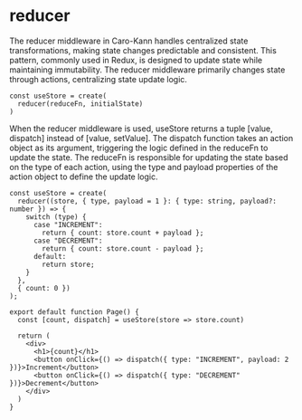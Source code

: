 # reducer


The reducer middleware in Caro-Kann handles centralized state transformations, making state changes predictable and consistent. This pattern, commonly used in Redux, is designed to update state while maintaining immutability. The reducer middleware primarily changes state through actions, centralizing state update logic.

```tsx copy showLineNumbers
const useStore = create(
  reducer(reduceFn, initialState)
)
```

When the reducer middleware is used, useStore returns a tuple [value, dispatch] instead of [value, setValue]. The dispatch function takes an action object as its argument, triggering the logic defined in the reduceFn to update the state. The reduceFn is responsible for updating the state based on the type of each action, using the type and payload properties of the action object to define the update logic.

```tsx copy showLineNumbers
const useStore = create(
  reducer((store, { type, payload = 1 }: { type: string, payload?: number }) => {
    switch (type) {
      case "INCREMENT":
        return { count: store.count + payload };
      case "DECREMENT":
        return { count: store.count - payload };
      default:
        return store;
    }
  },
  { count: 0 })
);
 
export default function Page() {
  const [count, dispatch] = useStore(store => store.count)
 
  return (
    <div>
      <h1>{count}</h1>
      <button onClick={() => dispatch({ type: "INCREMENT", payload: 2 })}>Increment</button>
      <button onClick={() => dispatch({ type: "DECREMENT" })}>Decrement</button>
    </div>
  )
}
```
